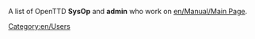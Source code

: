 A list of OpenTTD '''SysOp''' and '''admin''' who work on [[en/Manual/Main Page]].

[[Category:en/Users]]